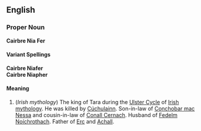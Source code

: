 {{Wikipedia}}
==English==

===Proper Noun===
'''Cairbre Nia Fer'''

====Variant Spellings====
'''Cairbre Niafer'''<br>
'''Cairbre Niapher'''

====Meaning====
#(''Irish mythology'') The king of Tara during the [[Ulster Cycle]] of [[Irish]] [[mythology]].  He was killed by [[Cúchulainn]].  Son-in-law of [[Conchobar mac Nessa]] and cousin-in-law of [[Conall Cernach]].  Husband of [[Fedelm Noíchrothach]]. Father of [[Erc]] and [[Achall]].
